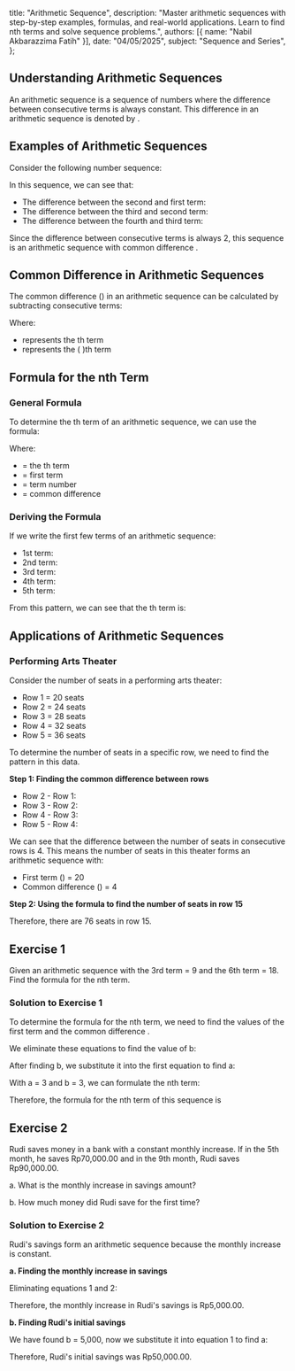   title: "Arithmetic Sequence",
  description: "Master arithmetic sequences with step-by-step examples, formulas, and real-world applications. Learn to find nth terms and solve sequence problems.",
  authors: [{ name: "Nabil Akbarazzima Fatih" }],
  date: "04/05/2025",
  subject: "Sequence and Series",
};

## Understanding Arithmetic Sequences

An arithmetic sequence is a sequence of numbers where the difference between consecutive terms is always constant. This difference in an arithmetic sequence is denoted by <InlineMath math="b" />.

## Examples of Arithmetic Sequences

Consider the following number sequence:

<InlineMath math="4, 6, 8, 10, ..." />

In this sequence, we can see that:

- The difference between the second and first term: <InlineMath math="6 - 4 = 2" />
- The difference between the third and second term: <InlineMath math="8 - 6 = 2" />
- The difference between the fourth and third term: <InlineMath math="10 - 8 = 2" />

Since the difference between consecutive terms is always 2, this sequence is an arithmetic sequence with common difference <InlineMath math="b = 2" />.

## Common Difference in Arithmetic Sequences

The common difference (<InlineMath math="b" />) in an arithmetic sequence can be calculated by subtracting consecutive terms:

<BlockMath math="b = U_2 - U_1 = U_3 - U_2 = U_4 - U_3 = ... = U_n - U_{n-1}" />

Where:

- <InlineMath math="U_n" /> represents the <InlineMath math="n" />
  th term
- <InlineMath math="U_{n-1}" /> represents the (<InlineMath math="n-1" />
  )th term

## Formula for the nth Term

### General Formula

To determine the <InlineMath math="n" />th term of an arithmetic sequence, we can use the formula:

<BlockMath math="U_n = a + (n-1)b" />

Where:

- <InlineMath math="U_n" /> = the <InlineMath math="n" />
  th term
- <InlineMath math="a" /> = first term
- <InlineMath math="n" /> = term number
- <InlineMath math="b" /> = common difference

### Deriving the Formula

If we write the first few terms of an arithmetic sequence:

- 1st term: <InlineMath math="U_1 = a" />
- 2nd term: <InlineMath math="U_2 = a + b" />
- 3rd term: <InlineMath math="U_3 = a + 2b" />
- 4th term: <InlineMath math="U_4 = a + 3b" />
- 5th term: <InlineMath math="U_5 = a + 4b" />

From this pattern, we can see that the <InlineMath math="n" />th term is:

<BlockMath math="U_n = a + (n-1)b" />

## Applications of Arithmetic Sequences

### Performing Arts Theater

Consider the number of seats in a performing arts theater:

- Row 1 = 20 seats
- Row 2 = 24 seats
- Row 3 = 28 seats
- Row 4 = 32 seats
- Row 5 = 36 seats

To determine the number of seats in a specific row, we need to find the pattern in this data.

**Step 1: Finding the common difference between rows**

- Row 2 - Row 1: <InlineMath math="24 - 20 = 4" />
- Row 3 - Row 2: <InlineMath math="28 - 24 = 4" />
- Row 4 - Row 3: <InlineMath math="32 - 28 = 4" />
- Row 5 - Row 4: <InlineMath math="36 - 32 = 4" />

We can see that the difference between the number of seats in consecutive rows is 4. This means the number of seats in this theater forms an arithmetic sequence with:

- First term (<InlineMath math="a" />) = 20
- Common difference (<InlineMath math="b" />) = 4

**Step 2: Using the formula to find the number of seats in row 15**

<div className="flex flex-col gap-4">
  <BlockMath math="U_{15} = a + (n-1)b" />
  <BlockMath math="U_{15} = 20 + (15-1)4" />
  <BlockMath math="U_{15} = 20 + (14)4" />
  <BlockMath math="U_{15} = 20 + 56" />
  <BlockMath math="U_{15} = 76" />
</div>

Therefore, there are 76 seats in row 15.

## Exercise 1

Given an arithmetic sequence with the 3rd term = 9 and the 6th term = 18. Find the formula for the nth term.

### Solution to Exercise 1

To determine the formula for the nth term, we need to find the values of the first term <InlineMath math="(a)" /> and the common difference <InlineMath math="(b)" />.

<div className="flex flex-col gap-4">
  <BlockMath math="U_3 = a + 2b = 9" />
  <BlockMath math="U_6 = a + 5b = 18" />
</div>

We eliminate these equations to find the value of b:

<div className="flex flex-col gap-4">
  <BlockMath math="U_6 - U_3 = (a + 5b) - (a + 2b)" />
  <BlockMath math="18 - 9 = 3b" />
  <BlockMath math="9 = 3b" />
  <BlockMath math="b = 3" />
</div>

After finding b, we substitute it into the first equation to find a:

<div className="flex flex-col gap-4">
  <BlockMath math="a + 2b = 9" />
  <BlockMath math="a + 2(3) = 9" />
  <BlockMath math="a + 6 = 9" />
  <BlockMath math="a = 9 - 6 = 3" />
</div>

With a = 3 and b = 3, we can formulate the nth term:

<div className="flex flex-col gap-4">
  <BlockMath math="U_n = a + (n-1)b" />
  <BlockMath math="U_n = 3 + (n-1)3" />
  <BlockMath math="U_n = 3 + 3n - 3" />
  <BlockMath math="U_n = 3n" />
</div>

Therefore, the formula for the nth term of this sequence is <InlineMath math="U_n = 3n" />

## Exercise 2

Rudi saves money in a bank with a constant monthly increase. If in the 5th month, he saves Rp70,000.00 and in the 9th month, Rudi saves Rp90,000.00.

a. What is the monthly increase in savings amount?

b. How much money did Rudi save for the first time?

### Solution to Exercise 2

Rudi's savings form an arithmetic sequence because the monthly increase is constant.

**a. Finding the monthly increase in savings**

<div className="flex flex-col gap-4">
  <BlockMath math="U_5 = 70,000" />
  <BlockMath math="a + (5-1)b = 70,000" />
  <BlockMath math="a + 4b = 70,000 \text{ ... (equation 1)}" />

  <BlockMath math="U_9 = 90,000" />
  <BlockMath math="a + (9-1)b = 90,000" />
  <BlockMath math="a + 8b = 90,000 \text{ ... (equation 2)}" />
</div>

Eliminating equations 1 and 2:

<div className="flex flex-col gap-4">
  <BlockMath math="4b = 20,000" />
  <BlockMath math="b = 5,000" />
</div>

Therefore, the monthly increase in Rudi's savings is Rp5,000.00.

**b. Finding Rudi's initial savings**

We have found b = 5,000, now we substitute it into equation 1 to find a:

<div className="flex flex-col gap-4">
  <BlockMath math="a + 4b = 70,000" />
  <BlockMath math="a + 4(5,000) = 70,000" />
  <BlockMath math="a + 20,000 = 70,000" />
  <BlockMath math="a = 70,000 - 20,000" />
  <BlockMath math="a = 50,000" />
</div>

Therefore, Rudi's initial savings was Rp50,000.00.
